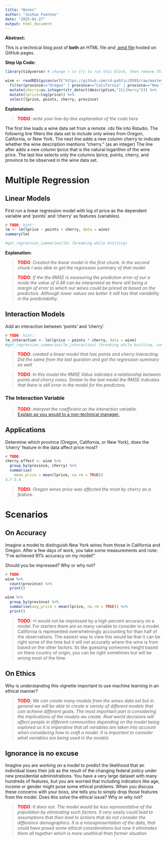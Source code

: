 ```yaml
---
title: "Wines"
author: "Joshue Fuentes"
date: "2025-01-27"
output: html_document
---
```


**Abstract:**

This is a technical blog post of **both** an HTML file *and* [.qmd file](src/wine_of_pnw.qmd) hosted on GitHub pages.


**Step Up Code:**

```r
library(tidyverse) # change r to {r} to run this block, then remove this comment

wine <- readRDS(gzcon(url("https://github.com/cd-public/D505/raw/master/dat/wine.rds"))) %>%
  filter(province=="Oregon" | province=="California" | province=="New York") %>% 
  mutate(cherry=as.integer(str_detect(description,"[Cc]herry"))) %>% 
  mutate(lprice=log(price)) %>% 
  select(lprice, points, cherry, province)
```


**Explanataion:**

> <span style="color:red;font-weight:bold">TODO</span>: *write your line-by-line explanation of the code here*

The first line loads a wine data set from a remote .rds file into Rstudio. The following line filters the data set to include only wines from Oregon, California, or New York. The next line adds a new column cherry to indicate whether the wine description mentions "cherry." (as an integer) The line after adds a new column lprice that is the natural logarithm of the wine price. The last line selects only the columns lprice, points, cherry, and province to be observed in the wine data set.

# Multiple Regression

## Linear Models

First run a linear regression model with log of price as the dependent variable and 'points' and 'cherry' as features (variables).

```r
# TODO: hint: 
lm <- lm(lprice ~ points + cherry, data = wine)
summary(lm)
```

```r
#get_regression_summaries(lm) (breaking while knitting)
```


**Explanation:**

> <span style="color:red;font-weight:bold">TODO</span>: *Created the linear model in the first chunk. In the second chunk I was able to get the regression summary of that model*

> <span style="color:red;font-weight:bold">TODO</span>: *If the the RMSE is measuring the prediction error of our a mode the value of 0.46 can be interpreted as there still being a margin of error to which our wines could be priced at based on the predictors. Although lower values are better it still has that variability in the predictability.*

## Interaction Models

Add an interaction between 'points' and 'cherry'. 

```r
# TODO: hint: 
lm_interaction <- lm(lprice ~ points * cherry, data = wine)
#get_regression_summaries(lm_interaction) (breaking while knitting, commented out)
```

> <span style="color:red;font-weight:bold">TODO</span>: *created a linear model that has points and cherry interacting. Did the same from the last question and got the regression summary as well*

> <span style="color:red;font-weight:bold">TODO</span>: *In this model the RMSE Value indicates a relationship between points and cherry notes. Similar to the last model the RMSE indicates that there is still error in the model for the predictors.*

### The Interaction Variable

> <span style="color:red;font-weight:bold">TODO</span>: *interpret the coefficient on the interaction variable.* <br>[Explain as you would to a non-technical manager.](https://youtube.com/clip/UgkxY7ohjoimIef6zpPLjgQHqJcJHeZptuVm?feature=shared)

## Applications

Determine which province (Oregon, California, or New York), does the 'cherry' feature in the data affect price most?

```r
# TODO: 
cherry_effect <- wine %>%
  group_by(province, cherry) %>%
  summarise(
    mean_price = mean(lprice, na.rm = TRUE))
3.7-3.4
```

> <span style="color:red;font-weight:bold">TODO</span>: *Oregon wines price was affected the most by cherry as a feature.*

# Scenarios

## On Accuracy

Imagine a model to distinguish New York wines from those in California and Oregon. After a few days of work, you take some measurements and note: "I've achieved 91% accuracy on my model!" 

Should you be impressed? Why or why not?

```r
# TODO: 
wine %>% 
  count(province) %>% 
  print()

wine %>% 
  group_by(province) %>% 
  summarise(avg_price = mean(lprice, na.rm = TRUE)) %>% 
  print()
```

> <span style="color:red;font-weight:bold">TODO</span>: *I would not be impressed by a high percent accuracy on a model. For starters there are so many variable to consider in a model. California is represented overwhelmingly accounting for than half of the observations. The easiest way to view this would be that it can be right some of the time but it will not accuratly where the wine is from based on the other factors. Its like guessing someones height based on there country of origin, you can be right sometimes but will be wrong most of the time. 

## On Ethics

Why is understanding this vignette important to use machine learning in an ethical manner?

> <span style="color:red;font-weight:bold">TODO</span>: *We can create many models from the wines data set but in general we will be able to create a variety of different models that can achieve different goals. The most important part is considering the implications of the models we create. Real world decisions will affect people in different communities depending on the model being explored so it is imperative that all variables are taken into account when considering how to craft a model. It is important to consider what variables are being used in the models*

## Ignorance is no excuse
Imagine you are working on a model to predict the likelihood that an individual loses their job as the result of the changing federal policy under new presidential administrations. You have a very large dataset with many hundreds of features, but you are worried that including indicators like age, income or gender might pose some ethical problems. When you discuss these concerns with your boss, she tells you to simply drop those features from the model. Does this solve the ethical issue? Why or why not?

> <span style="color:red;font-weight:bold">TODO</span>: *It does not. The model would be less representative of the population by eliminating such factors. It very easily could lead to assumptions that then lead to actions that do not consider the difference demographics. It is a misrepresentation of the data, that could have posed some ethical considerations but now it eliminates them all together which is more unethical than former situation*
